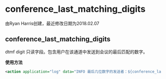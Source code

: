 # conference_last_matching_digits

由Ryan Harris创建，最近修改日期为2018.02.07

## conference_last_matching_digits

dtmf digit 只读字段。包含用户在该通道中发送到会议的最后匹配的数字。

**使用方法**

```xml
<action application="log" data="INFO 最后几位数字的发送者：${conference_last_matching_digits}"/>
```